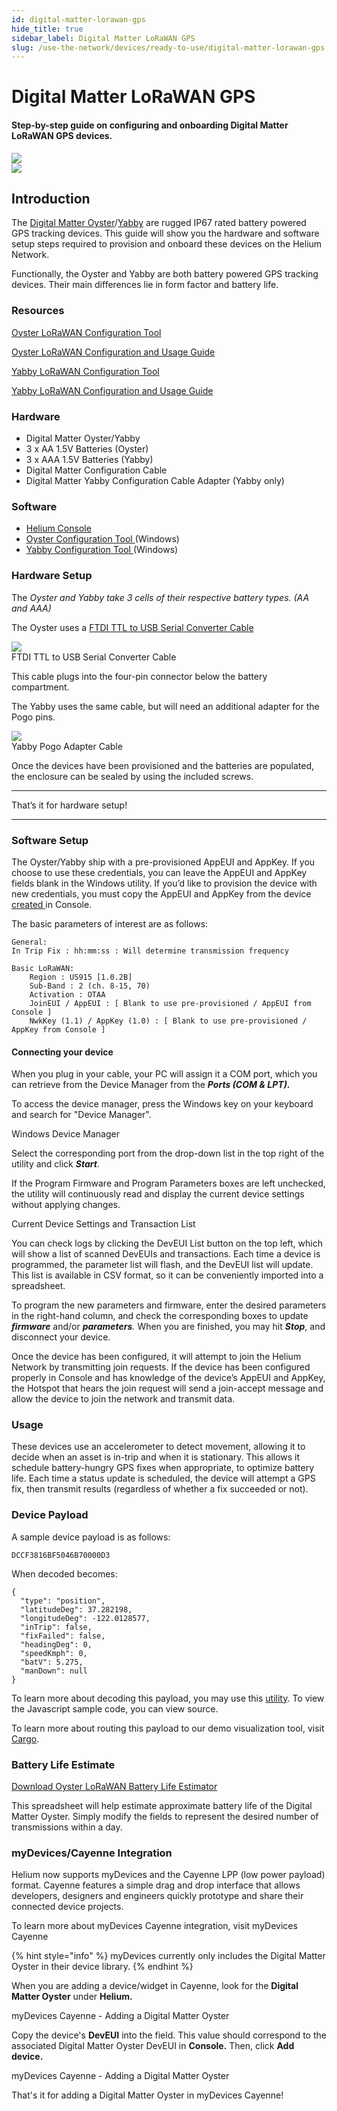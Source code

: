 ```yaml
---
id: digital-matter-lorawan-gps
hide_title: true
sidebar_label: Digital Matter LoRaWAN GPS
slug: /use-the-network/devices/ready-to-use/digital-matter-lorawan-gps
---
```



# Digital Matter LoRaWAN GPS
#### Step-by-step guide on configuring and onboarding Digital Matter LoRaWAN GPS devices.

<div style={{textAlign: 'left'}}>
<img src={useBaseUrl('img/devices/ready-to-use/digital-matter-lorawan001.png')} />
</div>
<div style={{textAlign: 'right'}}>
<img src={useBaseUrl('img/devices/ready-to-use/digital-matter-lorawan002.png')} />
</div>

## Introduction

The [Digital Matter Oyster](https://www.digitalmatter.com/devices/oyster-lorawan/)/[Yabby](https://www.digitalmatter.com/devices/yabby-lorawan/) are rugged IP67 rated battery powered GPS tracking devices. This guide will show you the hardware and software setup steps required to provision and onboard these devices on the Helium Network.

Functionally, the Oyster and Yabby are both battery powered GPS tracking devices. Their main differences lie in form factor and battery life.  

### **Resources**
[Oyster LoRaWAN Configuration Tool](https://www.oemserver.com/tools/OysterLoRaWAN/ConfigTool/setup.exe)

[Oyster LoRaWAN Configuration and Usage Guide](https://support.digitalmatter.com/support/solutions/articles/16000063310-oyster-lorawan-configuration-and-usage-guide)

[Yabby LoRaWAN Configuration Tool](https://www.oemserver.com/tools/YabbyLoRaWAN/ConfigTool/setup.exe)

[Yabby LoRaWAN Configuration and Usage Guide](https://support.digitalmatter.com/support/solutions/articles/16000077618-configuration-and-usage-guide)

### **Hardware** 

* Digital Matter Oyster/Yabby
* 3 x AA 1.5V Batteries \(Oyster\)
* 3 x AAA 1.5V Batteries \(Yabby\)
* Digital Matter Configuration Cable
* Digital Matter Yabby Configuration Cable Adapter \(Yabby only\)

### **Software** 

* [Helium Console](https://console.helium.com/)
* [Oyster Configuration Tool ](https://www.oemserver.com/tools/OysterLoRaWAN/ConfigTool/setup.exe)\(Windows\)
* [Yabby Configuration Tool ](https://www.oemserver.com/tools/YabbyLoRaWAN/ConfigTool/setup.exe)\(Windows\)

### **Hardware Setup** 

The _Oyster and Yabby take 3 cells of their respective battery types. \(AA and AAA\)_

The Oyster uses a [FTDI TTL to USB Serial Converter Cable](https://www.ftdichip.com/Support/Documents/DataSheets/Cables/DS_TTL-232RG_CABLES.pdf)

<div style={{textAlign: 'center'}}>
<img src={useBaseUrl('img/devices/ready-to-use/digital-matter-lorawan003.png')} />
</div>

<div style={{textAlign: 'center'}}>
FTDI TTL to USB Serial Converter Cable
</div>

This cable plugs into the four-pin connector below the battery compartment. 

The Yabby uses the same cable, but will need an additional adapter for the Pogo pins. 

<div style={{textAlign: 'center'}}>
<img src={useBaseUrl('img/devices/ready-to-use/digital-matter-lorawan004.png')} />
</div>

<div style={{textAlign: 'center'}}>
Yabby Pogo Adapter Cable
</div>

Once the devices have been provisioned and the batteries are populated, the enclosure can be sealed by using the included screws.   
****

That’s it for hardware setup!   
****

### **Software Setup** 

The Oyster/Yabby ship with a pre-provisioned AppEUI and AppKey. If you choose to use these credentials, you can leave the AppEUI and AppKey fields blank in the Windows utility. If you’d like to provision the device with new credentials, you must copy the AppEUI and AppKey from the device [created ](https://developer.helium.com/console/adding-devices)in Console.

The basic parameters of interest are as follows: 

```text
General:
In Trip Fix : hh:mm:ss : Will determine transmission frequency

Basic LoRaWAN:
	Region : US915 [1.0.2B]
	Sub-Band : 2 (ch. 8-15, 70)
	Activation : OTAA
	JoinEUI / AppEUI : [ Blank to use pre-provisioned / AppEUI from Console ]
	NwkKey (1.1) / AppKey (1.0) : [ Blank to use pre-provisioned / AppKey from Console ]

```

#### **Connecting your device** 

When you plug in your cable, your PC will assign it a COM port, which you can retrieve from the Device Manager from the _**Ports \(COM & LPT\).**_

To access the device manager, press the Windows key on your keyboard and search for "Device Manager". 

Windows Device Manager

Select the corresponding port from the drop-down list in the top right of the utility and click _**Start**_.

If the Program Firmware and Program Parameters boxes are left unchecked, the utility will  continuously read and display the current device settings without applying changes.

Current Device Settings and Transaction List

You can check logs by clicking the DevEUI List button on the top left, which will show a list of scanned DevEUIs and transactions. Each time a device is programmed, the parameter list will flash, and the DevEUI list will update. This list is available in CSV format, so it can be conveniently imported into a spreadsheet.  

To program the new parameters and firmware, enter the desired parameters in the right-hand column, and check the corresponding boxes to update _**firmware**_ and/or _**parameters**._  When you are finished, you may hit _**Stop**_, and disconnect your device.   


Once the device has been configured, it will attempt to join the Helium Network by transmitting join requests. If the device has been configured properly in Console and has knowledge of the device’s AppEUI and AppKey, the Hotspot that hears the join request will send a join-accept message and allow the device to join the network and transmit data. 

### **Usage** 

These devices use an accelerometer to detect movement, allowing it to decide when an asset is in-trip and when it is stationary. This allows it schedule battery-hungry GPS fixes when appropriate, to optimize battery life. Each time a status update is scheduled, the device will attempt a GPS fix, then transmit results \(regardless of whether a fix succeeded or not\).

### Device Payload 

A sample device payload is as follows: 

```text
DCCF3816BF5046B70000D3
```

When decoded becomes: 

```text
{
  "type": "position",
  "latitudeDeg": 37.282198,
  "longitudeDeg": -122.0128577,
  "inTrip": false,
  "fixFailed": false,
  "headingDeg": 0,
  "speedKmph": 0,
  "batV": 5.275,
  "manDown": null
}
```

To learn more about decoding this payload, you may use this [utility](https://www.oemserver.com/tools/OysterLoRaWAN/UplinkDecoder.html). To view the Javascript sample code, you can view source. 

To learn more about routing this payload to our demo visualization tool, visit [Cargo](../../console/integrations/cargo.md). 

### Battery Life Estimate

[Download Oyster LoRaWAN Battery Life Estimator](https://support.digitalmatter.com/helpdesk/attachments/16023300051)


This spreadsheet will help estimate approximate battery life of the Digital Matter Oyster. Simply modify the fields to represent the desired number of transmissions within a day. 

### myDevices/Cayenne Integration

Helium now supports myDevices and the Cayenne LPP \(low power payload\) format. Cayenne features a simple drag and drop interface that allows developers, designers and engineers quickly prototype and share their connected device projects. 

To learn more about myDevices Cayenne integration, visit myDevices Cayenne

{% hint style="info" %}
myDevices currently only includes the Digital Matter Oyster in their device library. 
{% endhint %}

When you are adding a device/widget in Cayenne, look for the **Digital Matter Oyster** under **Helium.** 

myDevices Cayenne - Adding a Digital Matter Oyster

Copy the device's **DevEUI** into the field. This value should correspond to the associated Digital Matter Oyster DevEUI in **Console.** Then, click **Add device.** 

myDevices Cayenne - Adding a Digital Matter Oyster

That's it for adding a Digital Matter Oyster in myDevices Cayenne!
